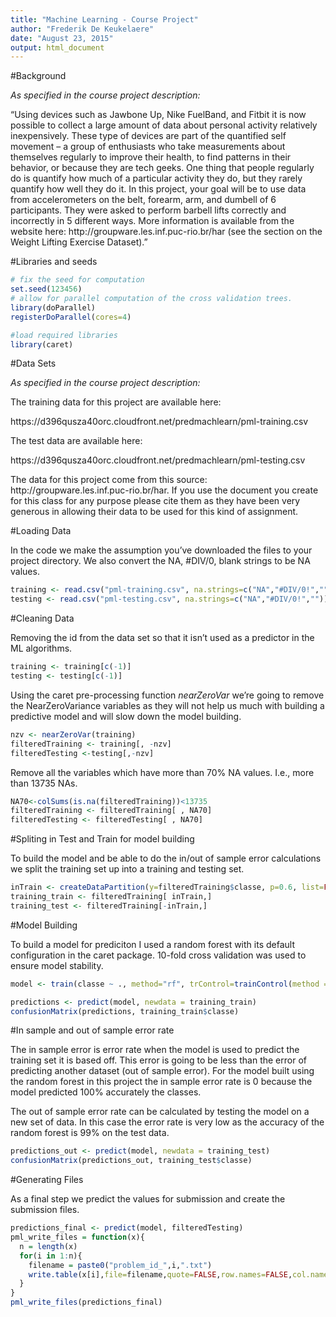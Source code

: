 ---
title: "Machine Learning - Course Project"
author: "Frederik De Keukelaere"
date: "August 23, 2015"
output: html_document
---

#Background

*As specified in the course project description:*

"Using devices such as Jawbone Up, Nike FuelBand, and Fitbit it is now possible to collect a large amount of data about personal activity relatively inexpensively. These type of devices are part of the quantified self movement – a group of enthusiasts who take measurements about themselves regularly to improve their health, to find patterns in their behavior, or because they are tech geeks. One thing that people regularly do is quantify how much of a particular activity they do, but they rarely quantify how well they do it. In this project, your goal will be to use data from accelerometers on the belt, forearm, arm, and dumbell of 6 participants. They were asked to perform barbell lifts correctly and incorrectly in 5 different ways. More information is available from the website here: http://groupware.les.inf.puc-rio.br/har (see the section on the Weight Lifting Exercise Dataset)."

#Libraries and seeds

```{r}
# fix the seed for computation
set.seed(123456)
# allow for parallel computation of the cross validation trees.
library(doParallel)
registerDoParallel(cores=4)

#load required libraries
library(caret)

```


#Data Sets

*As specified in the course project description:*

The training data for this project are available here: 

https://d396qusza40orc.cloudfront.net/predmachlearn/pml-training.csv

The test data are available here: 

https://d396qusza40orc.cloudfront.net/predmachlearn/pml-testing.csv

The data for this project come from this source: http://groupware.les.inf.puc-rio.br/har. If you use the document you create for this class for any purpose please cite them as they have been very generous in allowing their data to be used for this kind of assignment. 

#Loading Data

In the code we make the assumption you've downloaded the files to your project directory. We also convert the NA, #DIV/0, blank strings to be NA values.

```{r}
training <- read.csv("pml-training.csv", na.strings=c("NA","#DIV/0!",""))
testing <- read.csv("pml-testing.csv", na.strings=c("NA","#DIV/0!",""))
```

#Cleaning Data

Removing the id from the data set so that it isn't used as a predictor in the ML algorithms.

```{r}
training <- training[c(-1)]
testing <- testing[c(-1)]
```

Using the caret pre-processing function *nearZeroVar* we're going to remove the NearZeroVariance variables as they will not help us much with building a predictive model and will slow down the model building.

```{r}
nzv <- nearZeroVar(training)
filteredTraining <- training[, -nzv]
filteredTesting <-testing[,-nzv]
```

Remove all the variables which have more than 70% NA values. I.e., more than 13735 NAs.

```{r}
NA70<-colSums(is.na(filteredTraining))<13735
filteredTraining <- filteredTraining[ , NA70]
filteredTesting <- filteredTesting[ , NA70]

```

#Spliting in Test and Train for model building

To build the model and be able to do the in/out of sample error calculations we split the training set up into a training and testing set.

```{r}

inTrain <- createDataPartition(y=filteredTraining$classe, p=0.6, list=FALSE)
training_train <- filteredTraining[ inTrain,]
training_test <- filteredTraining[-inTrain,]

```

#Model Building

To build a model for prediciton I used a random forest with its default configuration in the caret package. 10-fold cross validation was used to ensure model stability.

```{r}

model <- train(classe ~ ., method="rf", trControl=trainControl(method = "cv"), data=training_train)

predictions <- predict(model, newdata = training_train)
confusionMatrix(predictions, training_train$classe)

```

#In sample and out of sample error rate

The in sample error is error rate when the model is used to predict the training set it is based off. This error is going to be less than the error of predicting another dataset (out of sample error). For the model built using the random forest in this project the in sample error rate is 0 because the model predicted 100% accurately the classes.

The out of sample error rate can be calculated by testing the model on a new set of data. In this case the error rate is very low as the accuracy of the random forest is 99% on the test data.

```{r}

predictions_out <- predict(model, newdata = training_test)
confusionMatrix(predictions_out, training_test$classe)

```

#Generating Files

As a final step we predict the values for submission and create the submission files.

```{r}

predictions_final <- predict(model, filteredTesting)
pml_write_files = function(x){
  n = length(x)
  for(i in 1:n){
    filename = paste0("problem_id_",i,".txt")
    write.table(x[i],file=filename,quote=FALSE,row.names=FALSE,col.names=FALSE)
  }
}
pml_write_files(predictions_final)

```